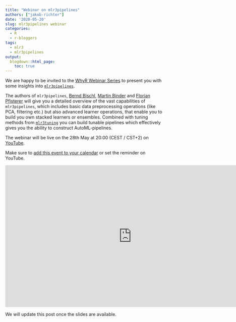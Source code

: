 ```yaml
---
title: "Webinar on mlr3pipelines"
authors: ["jakob-richter"]
date: '2020-05-20'
slug: mlr3pipelines webinar
categories:
  - R
  - r-bloggers
tags:
  - mlr3
  - mlr3pipelines
output:
  blogdown::html_page:
    toc: true
---
```


We are happy to be invited to the [WhyR Webinar Series](http://whyr.pl/foundation/webinars/) to present you with some insights into [`mlr3pipelines`](https://mlr3pipelines.mlr-org.com/). 

The authors of `mlr3pipelines`, [Bernd Bischl](https://www.compstat.statistik.uni-muenchen.de/people/bischl/), [Martin Binder](https://www.compstat.statistik.uni-muenchen.de/people/binder/) and [Florian Pfisterer](https://www.compstat.statistik.uni-muenchen.de/people/pfisterer/) will give you a detailed overview of the vast capabilities of `mlr3pipelines`, which includes basic data preprocessing operations (like PCA, filtering etc.) but also advanced learner operations, that enable you to build you own stacked learners or ensembles.
Combined with tuning methods from [`mlr3tuning`](https://mlr3pipelines.mlr-org.com/) you can build tunable pipelines which effectively gives you the ability to construct AutoML-pipelines. 

The webinar will be live on the 28th May at 20:00 (CEST / CST+2) on [YouTube](https://www.youtube.com/embed/4r8K3GO5wk4).

Make sure to [add this event to your calendar](http://www.google.com/calendar/event?action=TEMPLATE&dates=20200528T200000Z%2F20200528T220000Z&text=mlr3pipelines%20Webinar&location=&details=https%3A%2F%2Fwww.youtube.com%2Fwatch%3Fv%3D4r8K3GO5wk4) or set the reminder on YouTube. 

<iframe width="800" height="450" src="https://www.youtube.com/embed/4r8K3GO5wk4" frameborder="0" allow="accelerometer; autoplay; encrypted-media; gyroscope; picture-in-picture" allowfullscreen></iframe>



We will update this post once the slides are available.